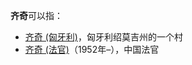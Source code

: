 '''齐奇'''可以指：
* [[齐奇_(匈牙利)|齐奇 (匈牙利)]]，匈牙利绍莫吉州的一个村
* [[齐奇_(法官)|齐奇 (法官)]]（1952年–），中国法官

{{Disambig|Q|Cat=二字消歧义}}